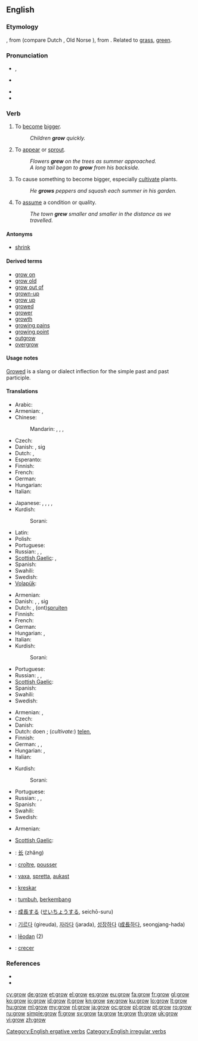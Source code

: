 ==English==

===Etymology===
{{etyl|ang}} {{term|growan|grōwan|lang=ang}}, from {{proto|Germanic|ʒrōanan}} (compare Dutch {{term|groeien|lang=nl}}, Old Norse {{term|gróa|lang=non}}), from {{proto|Indo-European|gʰreH₁-}}. Related to [[grass]], [[green]].

===Pronunciation===
* {{a|UK}} {{IPA|/ɡɹəʊ/}}, {{SAMPA|/gr@U/}}
* {{a|US}} {{IPA|/ɡɹoʊ/}}
* {{audio|en-us-grow.ogg|Audio (US)}}
* {{rhymes|əʊ}}

===Verb===
{{en-verb|grows|growing|grew|grown}}

# {{intransitive}} To [[become]] [[bigger]].
#: ''Children '''grow''' quickly.''
# {{intransitive}} To [[appear]] or [[sprout]].
#: ''Flowers '''grew''' on the trees as summer approached.''
#: ''A long tail began to '''grow''' from his backside.''
# {{transitive}} To cause something to become bigger, especially [[cultivate]] plants.
#: ''He '''grows''' peppers and squash each summer in his garden.''
# {{intransitive}} To [[assume]] a condition or quality.
#: ''The town '''grew''' smaller and smaller in the distance as we travelled.''

====Antonyms====
* [[shrink]]

====Derived terms====
* [[grow on]]
* [[grow old]]
* [[grow out of]]
* [[grown-up]]
* [[grow up]]
* [[growed]]
* [[grower]]
* [[growth]] {{pos_n}}
* [[growing pains]]
* [[growing point]]
* [[outgrow]]
* [[overgrow]]

====Usage notes====
[[growed|Growed]] is a slang or dialect inflection for the simple past and past participle.

====Translations====
{{trans-top|(''intransitive'') to become bigger}}
* Arabic: {{t|ar|نمى|tr=namaa}}
* Armenian: {{t-|hy|մեծանալ|tr=meçanal}},  {{t+|hy|աճել|tr=ač̣el}}
* Chinese:
*: Mandarin: {{t-|cmn|生長|sc=Hans}},  {{t|cmn|生长 |tr=shēngzhǎng|sc=Hans}},  {{t-|cmn|長|sc=Hans}},  {{t-|cmn|长|tr=zhǎng|sc=Hans}}
* Czech: {{t+|cs|růst}}
* Danish: {{t-|da|vokse}}, {{t|da|udvikle}} sig
* Dutch: {{t+|nl|groeien}}, {{t+|nl|wassen}}
* Esperanto: {{t|eo|kreski}}
* Finnish: {{t+|fi|kasvaa}}
* French: {{t+|fr|grandir}}
* German: {{t+|de|wachsen}}
* Hungarian: {{t+|hu|nő}}
* Italian: {{t+|it|crescere}}
{{trans-mid}}
* Japanese: {{t|ja|成長する|tr=seichō-suru}},  {{t|ja|生長する|tr=seichō-suru}},  {{t|ja|育つ|tr=sodatsu}},  {{t|ja|生える|tr=haeru}},  {{t-|ja|増大する|tr=sōdai-suru}}
* Kurdish:
*: Sorani: {{t|ku|گه‌وره‌بوون|tr=gawra boon|sc=ku-Arab}}
* Latin: {{t+|la|cresco}}
* Polish: {{t+|pl|rosnąć}}
* Portuguese: {{t|pt|crescer}}
* Russian: {{t+|ru|расти|tr=rastí}} {{impf}}, {{t|ru|вырастать|tr=varastát'}} {{impf}}, {{t+|ru|вырасти|tr=výrasti}} {{pf.}}
* [[Scottish Gaelic]]: {{t|gd|fàs}}, {{t|gd|cinn}}
* Spanish: {{t+|es|crecer}}
* Swahili: {{t+|sw|kukuza|xs=Swahili}}
* Swedish: {{t+|sv|växa}}
* [[Volapük]]: {{t|vo|glofön}}
{{trans-bottom}}

{{trans-top|(''intransitive'') to appear or sprout}}
* Armenian: {{t+|hy|աճել|tr=ač̣el}}
* Danish: {{t-|da|vokse}}, {{t|da|gro}}, {{t|da|udvikle}} sig
* Dutch: {{t+|nl|groeien}}, (ont)[[spruiten]]
* Finnish: {{t+|fi|kasvaa}}
* French: {{t+|fr|pousser}}
* German: {{t+|de|wachsen}}
* Hungarian: {{t+|hu|nő}}, {{t+|hu|növekszik}}
* Italian: {{t-|it|spuntare}}
* Kurdish:
*: Sorani: {{t|ku|ده‌رچوون|tr=darchoon|sc=ku-Arab}}
{{trans-mid}}
* Portuguese: {{t|pt|crescer}}
* Russian: {{t+|ru|расти|tr=rastí}} {{impf}}, {{t|ru|вырастать|tr=varastát'}} {{impf}}, {{t+|ru|вырасти|tr=výrasti}} {{pf.}}
* [[Scottish Gaelic]]: {{t|gd|fàs}}
* Spanish: {{t+|es|crecer}}
* Swahili: {{t+|sw|kukuza|xs=Swahili}}
* Swedish: {{t+|sv|växa}}
{{trans-bottom}}

{{trans-top|(''transitive'') to cause something to become bigger}}
* Armenian: {{t|hy|մեծացնել|tr=meçac’nel}},  {{t|hy|աճեցնել|tr=ač̣ec’nel}}
* Czech: {{t-|cs|pěstovat}}
* Danish: {{t+|da|dyrke}}
* Dutch: doen {{t+|nl|groeien}}; (''cultivate:'') [[telen]], {{t+|nl|kweken}}
* Finnish: {{t+|fi|kasvattaa}}
* German: {{t+|de|anbauen}}, {{t+|de|ziehen}}, {{t+|de|züchten}}
* Hungarian: {{t+|hu|termel}}, {{t+|hu|termeszt}}
* Italian: {{t+|it|coltivare}}
{{trans-mid}}
* Kurdish:
*: Sorani: {{t|ku|ڕواندن|tr=RwAndin|sc=ku-Arab}}
* Portuguese: {{t+|pt|cultivar}}
* Russian: {{t|ru|растить|tr=rastít'}} {{impf}}, {{t|ru|выращивать|tr=varáščivat'}} {{impf}}, {{t+|ru|вырастить|tr=výrastit'}} {{pf.}}
* Spanish: {{t+|es|cultivar}}
* Swahili: {{t+|sw|kukuza|xs=Swahili}}
* Swedish: {{t|sv|odla}}
{{trans-bottom}}
{{trans-top|to assume a condition or quality }}
* Armenian: {{t-|hy|դառնալ|tr=daṙnal}}
{{trans-mid}}
* [[Scottish Gaelic]]: {{t|gd|fàs}}
{{trans-bottom}}
{{checktrans-top}}
* {{ttbc|zh}}: [[长]] (zhăng)
* {{ttbc|fr}}: [[croître]], [[pousser]]
* {{ttbc|Icelandic}}: [[vaxa]], [[spretta]], [[aukast]]
* {{ttbc|io}}: [[kreskar]]
* {{ttbc|id}}: [[tumbuh]], [[kembang|berkembang]]
* {{ttbc|ja}}: [[成長]]する ([[せいちょう]]する, seichō-suru)
* {{ttbc|ko}}: [[기르다]] (gireuda), [[자라다]] (jarada), [[성장하다]] ([[成長]]하다, seongjang-hada)
* {{ttbc|ang}}: [[leodan|lēodan]] (2)
* {{ttbc|es}}: [[crecer]]
{{trans-bottom}}

===References===
* {{R:Century 1911}}
* {{R:Webster 1913}}

[[Category:English ergative verbs]]
[[Category:English irregular verbs]]

[[cy:grow]]
[[de:grow]]
[[et:grow]]
[[el:grow]]
[[es:grow]]
[[eu:grow]]
[[fa:grow]]
[[fr:grow]]
[[gl:grow]]
[[ko:grow]]
[[io:grow]]
[[id:grow]]
[[it:grow]]
[[kn:grow]]
[[sw:grow]]
[[ku:grow]]
[[lo:grow]]
[[lt:grow]]
[[hu:grow]]
[[ml:grow]]
[[my:grow]]
[[nl:grow]]
[[ja:grow]]
[[oc:grow]]
[[pl:grow]]
[[pt:grow]]
[[ro:grow]]
[[ru:grow]]
[[simple:grow]]
[[fi:grow]]
[[sv:grow]]
[[ta:grow]]
[[te:grow]]
[[th:grow]]
[[uk:grow]]
[[vi:grow]]
[[zh:grow]]